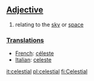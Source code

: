 ==[[Adjective]]==

# relating to the [[sky]] or [[space]]

=== [[Translation]]s ===

*[[French]]: [[céleste]]
*[[Italian]]: [[celeste]]

[[it:celestial]]
[[pl:celestial]]
[[fi:Celestial]]